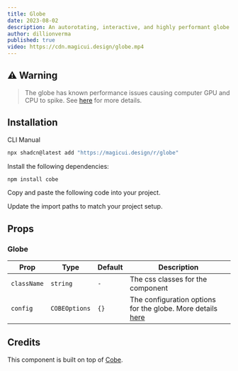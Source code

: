 ```yaml
---
title: Globe
date: 2023-08-02
description: An autorotating, interactive, and highly performant globe made using WebGL.
author: dillionverma
published: true
video: https://cdn.magicui.design/globe.mp4
---
```


## ⚠️ Warning

> The globe has known performance issues causing computer GPU and CPU to spike.
> See [here](https://github.com/magicuidesign/magicui/issues/42) for more details.

<ComponentPreview name="globe-demo" />

## Installation

<Tabs defaultValue="cli">

<TabsList>
  <TabsTrigger value="cli">CLI</TabsTrigger>
  <TabsTrigger value="manual">Manual</TabsTrigger>
</TabsList>
<TabsContent value="cli">

```bash
npx shadcn@latest add "https://magicui.design/r/globe"
```

</TabsContent>

<TabsContent value="manual">

<Steps>

<Step>Install the following dependencies:</Step>

```bash
npm install cobe
```

<Step>Copy and paste the following code into your project.</Step>

<ComponentSource name="globe" />

<Step>Update the import paths to match your project setup.</Step>

</Steps>

</TabsContent>

</Tabs>

## Props

### Globe

| Prop        | Type          | Default | Description                                                                                    |
| ----------- | ------------- | ------- | ---------------------------------------------------------------------------------------------- |
| `className` | `string`      | `-`     | The css classes for the component                                                              |
| `config`    | `COBEOptions` | `{}`    | The configuration options for the globe. More details [here](https://cobe.vercel.app/docs/api) |

## Credits

This component is built on top of [Cobe](https://cobe.vercel.app/docs/api).
